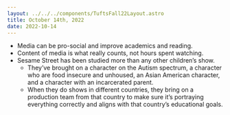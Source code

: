 ```yaml
---
layout: ../../../components/TuftsFall22Layout.astro
title: October 14th, 2022
date: 2022-10-14
---
```


- Media can be pro-social and improve academics and reading. 
- Content of media is what really counts, not hours spent watching. 
- Sesame Street has been studied more than any other children’s show. 
	- They’ve brought on a character on the Autism spectrum, a character who are food insecure and unhoused, an Asian American character, and a character with an incarcerated parent. 
	- When they do shows in different countries, they bring on a production team from that country to make sure it’s portraying everything correctly and aligns with that country’s educational goals. 